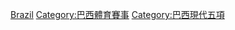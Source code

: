 [[Category:各國現代五項賽事|Brazil]]
[[Category:巴西體育賽事|Category:巴西體育賽事]]
[[Category:巴西現代五項|Category:巴西現代五項]]